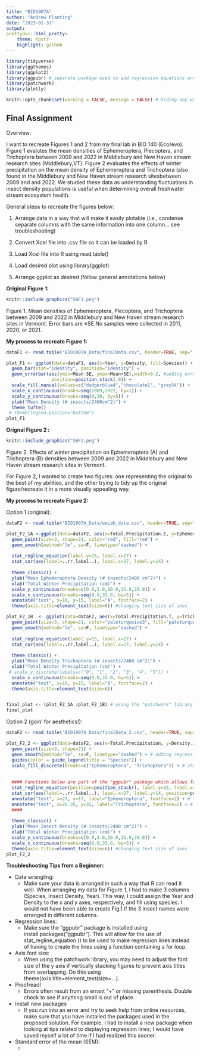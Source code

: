 ```yaml
---
title: "BIO1007A"
author: "Andrew Planting"
date: "2023-01-31"
output: 
prettydoc::html_pretty:
    theme: hpstr
    highlight: github
---
```


```r
library(tidyverse)
library(ggthemes)
library(ggplot2)
library(ggpubr) # separate package used to add regression equations and R values to ggplot
library(patchwork)
library(plotly)
```

```r
knitr::opts_chunk$set(warning = FALSE, message = FALSE) # hiding any warning messages that pop up on the .html page once knitted (for aesthetics)
```

## Final Assignment 

Overview:

I want to recreate Figures 1 and 2 from my final lab in BIO 140 (Eco/evo). Figure 1 evalutes the mean densities of Ephemeroptera, Plecoptera, and Trichoptera between 2009 and 2022 in Middlebury and New Haven stream research sites (Middlebury,VT). Figure 2 evaluates the effects of winter precipitation on the mean density of Ephemeroptera and Trichoptera (also found in the Middlebury and New Haven stream research sitesbetween 2009 and and 2022. We studied these data as understanding fluctuations in insect density populations is useful when determining overall freshwater stream ecosystem health. 

General steps to recreate the figures below:

1. Arrange data in a way that will make it easily plotable (i.e., condense separate columns with the same information into one column... see troubleshooting)

2. Convert Xcel file into .csv file so it can be loaded by R

3. Load Xcel file into R using read.table()

4. Load desired plot using library(ggplot)

5. Arrange ggplot as desired (follow general annotations below)

**Original Figure 1:**
``` r
knitr::include_graphics("SBF1.png")
```
Figure 1. Mean densities of Ephemeroptera, Plecoptera, and Trichoptera between 2009 and 2022 in Middlebury and New Haven stream research sites in Vermont. Error bars are ±SE.No samples were collected in 2011, 2020, or 2021.

**My process to recreate Figure 1:**
```r
dataF1 <- read.table("BIO1007A_Data/finalData.csv", header=TRUE, sep=",", stringsAsFactors = T) 

plot_F1 <- ggplot(data=dataF1, aes(x=Year, y=Density, fill=Species)) +
  geom_bar(stat="identity", position="identity") +
  geom_errorbar(aes(ymin=Mean-SE, ymax=Mean+SE),width=0.2, #adding error bars. Mean is from mean insect density and SE was calculated in excel and put into a separate column to make it easier to plot
                 position=position_stack(.9)) +
  scale_fill_manual(values=c("dodgerblue4","chocolate1", "grey54")) +
  scale_x_continuous(breaks=seq(2009,2022, by=1)) +
  scale_y_continuous(breaks=seq(0,30, by=5)) +
  ylab("Mean Density (# insects/2400cm^2)") +
  theme_tufte() 
 # theme(legend.postion="bottom") 
plot_F1 
```


**Orignal Figure 2 :**
``` r
knitr::include_graphics("SBF2.png")
```

Figure 2. Effects of winter precipitation on Ephemeroptera (A) and Trichoptera (B) densities between 2009 and 2022 in Middlebury and New Haven stream research sites in Vermont.

For Figure 2, I wanted to create two figures: one representing the original to the best of my abilities, and the other trying to tidy up the original figure/recreate it in a more visually appealing way.

**My process to recreate Figure 2:**

Option 1 (original):
``` r

dataF2 <- read.table("BIO1007A_Data/eeLab_data.csv", header=TRUE, sep=",", stringsAsFactors = TRUE) 

plot_F2_1A <-ggplot(data=dataF2, aes(x=Total.Precipitation.E, y=Ephemeroptera)) +
  geom_point(size=3, shape=21, color="red", fill="red") +
  geom_smooth(method="lm", se=F, linetype="dashed") +
  
  stat_regline_equation(label.y=15, label.x=27) +
  stat_cor(aes(label=..rr.label..), label.x=27, label.y=14) +
  
  theme_classic() + 
  ylab("Mean Ephemeroptera Density (# insects/2400 cm^2)") +
  xlab("Total Winter Precipitation (cm)") +
  scale_y_continuous(breaks=c(0.0,5.0,10.0,15.0,20.0)) +
  scale_x_continuous(breaks=seq(0.0,35.0, by=5)) +
  annotate("text", x=10, y=15, label="A", fontface=2) +
  theme(axis.title=element_text(size=6)) #changing text size of axes 

plot_F2_1B  <- ggplot(data=dataF2, aes(x=Total.Precipitation.T, y=Trichoptera)) +
  geom_point(size=3, shape=21, color="paleturquoise3", fill="paleturquoise3") +
  geom_smooth(method="lm", se=F, linetype="dashed") +
  
  stat_regline_equation(label.y=15, label.x=27) +
  stat_cor(aes(label=..rr.label..), label.x=27, label.y=14) +
  
  theme_classic() +
  ylab("Mean Density Trichoptera (# insects/2400 cm^2)") +
  xlab("Total Winter Precipitation (cm)") +
 # scale_y_discrete(labels=c("0", "1", "2", "3", "4", "5")) +
  scale_x_continuous(breaks=seq(0.0,35.0, by=5)) +
  annotate("text", x=10, y=15, label="B", fontface=2) +
  theme(axis.title=element_text(size=6)) 


final_plot <- (plot_F2_1A /plot_F2_1B) # using the "patchwork" library to stack the graphs 
final_plot

```


Option 2 (goin' for aesthetics!):
``` r
dataF2 <- read.table("BIO1007A_Data/finalData_2.csv", header=TRUE, sep=",", stringsAsFactors = TRUE)

plot_F2_2 <- ggplot(data=dataF2, aes(x=Total.Precipitation, y=Density.2, fill=Species), na.rm=T) +
  geom_point(size=3, shape=21) +
  geom_smooth(method="lm", se=F, linetype="dashed") + # adding regression line
  guides(color = guide_legend(title = "Species")) +
  scale_fill_discrete(breaks=c("Ephemeroptera", "Trichoptera")) + # changing legend name
  
  
  #### Functions below are part of the "ggpubr" package which allows for regression equations to be added         to the figure 
  stat_regline_equation(position=position_stack(), label.y=15, label.x=27) +
  stat_cor(aes(label=..rr.label..), label.x=27, label.y=14, position=position_stack()) +
  annotate("text", x=27, y=17, label="Ephemeroptera", fontface=2) + # labeling regression line and r^2
  annotate("text", x=26.35, y=32, label="Trichoptera", fontface=2) + # labeling regression line and r62
  ####
  
  theme_classic() + 
  ylab("Mean Insect Density (# insects/2400 cm^2)") +
  xlab("Total Winter Precipitation (cm)") +
  scale_y_continuous(breaks=c(0.0,5.0,10.0,15.0,20.0)) +
  scale_x_continuous(breaks=seq(0.0,35.0, by=5)) +
  theme(axis.title=element_text(size=6)) #changing text size of axes 
plot_F2_2
```


**Troubleshooting Tips from a Beginner:**

* Data wrangling:
    + Make sure your data is arranged in such a way that R can read it well. When arranging my data for Figure 1, I had to make 3 columns (Species, Insect Density, Year). This way, I could assign the Year and Density to the x and y axes, respectively, and fill using species. I would not have been able to create Fig.1 if the 3 insect names were arranged in different columns. 
    
* Regression lines:
    + Make sure the "ggpubr" package is installed using install.packages("ggpubr"). This will allow for the use of stat_regline_equation () to be used to make regression lines instead of having to create the lines using a function containing a for loop. 
    
* Axis font size:
    + When using the patchwork library, you may need to adjust the font size of the y axis if vertically stacking figures to prevent axis titles from overlapping. Do this using theme(axis.title=element_text(size=...). 
    
* Proofread!
    + Errors often result from an errant "+" or missing parenthesis. Double check to see if anything small is out of place.
    
* Install new packages
    + If you run into an error and try to seek help from online resources, make sure that you have installed the packages used in the proposed solution. For example, I had to install a new package when looking at tips related to displaying regression lines; I would have saved myself a lot of time if I had realized this sooner. 
    
* Standard error of the mean (SEM):
    + 
    
    
  


